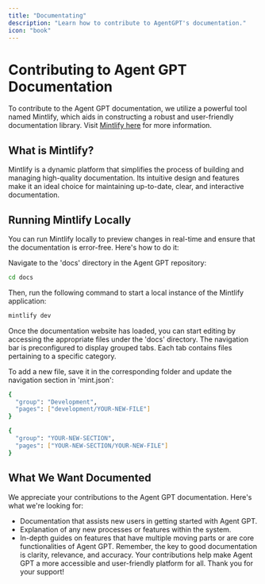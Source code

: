 ```yaml
---
title: "Documentating"
description: "Learn how to contribute to AgentGPT's documentation."
icon: "book"
---
```


# Contributing to Agent GPT Documentation

To contribute to the Agent GPT documentation, we utilize a powerful tool named Mintlify, which aids in constructing a robust and user-friendly documentation library. Visit [Mintlify here](https://mintlify.com/docs/introduction) for more information.

## What is Mintlify?

Mintlify is a dynamic platform that simplifies the process of building and managing high-quality documentation. Its intuitive design and features make it an ideal choice for maintaining up-to-date, clear, and interactive documentation.

## Running Mintlify Locally

You can run Mintlify locally to preview changes in real-time and ensure that the documentation is error-free. Here's how to do it:

Navigate to the 'docs' directory in the Agent GPT repository:

```bash
cd docs
```

Then, run the following command to start a local instance of the Mintlify application:

```bash
mintlify dev
```

Once the documentation website has loaded, you can start editing by accessing the appropriate files under the 'docs' directory. The navigation bar is preconfigured to display grouped tabs. Each tab contains files pertaining to a specific category.

To add a new file, save it in the corresponding folder and update the navigation section in 'mint.json':

```bash
{
  "group": "Development",
  "pages": ["development/YOUR-NEW-FILE"]
}
```

```bash
{
  "group": "YOUR-NEW-SECTION",
  "pages": ["YOUR-NEW-SECTION/YOUR-NEW-FILE"]
}
```

## What We Want Documented

We appreciate your contributions to the Agent GPT documentation. Here's what we're looking for:

- Documentation that assists new users in getting started with Agent GPT.
- Explanation of any new processes or features within the system.
- In-depth guides on features that have multiple moving parts or are core functionalities of Agent GPT.
  Remember, the key to good documentation is clarity, relevance, and accuracy. Your contributions help make Agent GPT a more accessible and user-friendly platform for all. Thank you for your support!
